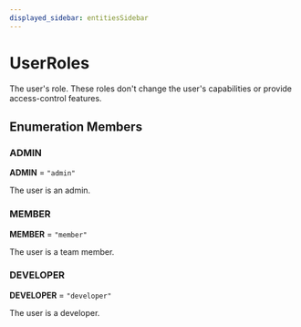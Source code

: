 ```yaml
---
displayed_sidebar: entitiesSidebar
---
```



# UserRoles

The user's role. These roles don't change the user's capabilities or provide access-control features.

## Enumeration Members

### ADMIN

 **ADMIN** = `"admin"`

The user is an admin.

### MEMBER

 **MEMBER** = `"member"`

The user is a team member.

### DEVELOPER

 **DEVELOPER** = `"developer"`

The user is a developer.
